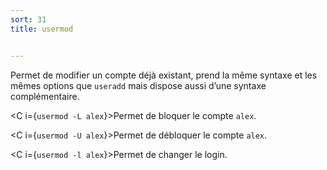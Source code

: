 ```yaml
---
sort: 31
title: usermod


---
```


Permet de modifier un compte déjà existant, prend la même syntaxe et les
mêmes options que `useradd` mais dispose aussi d’une syntaxe complémentaire.

<C i={`usermod -L alex`}>Permet de bloquer le compte `alex`.</C>

<C i={`usermod -U alex`}>Permet de débloquer le compte `alex`.</C>

<C i={`usermod -l alex`}>Permet de changer le login.</C>


